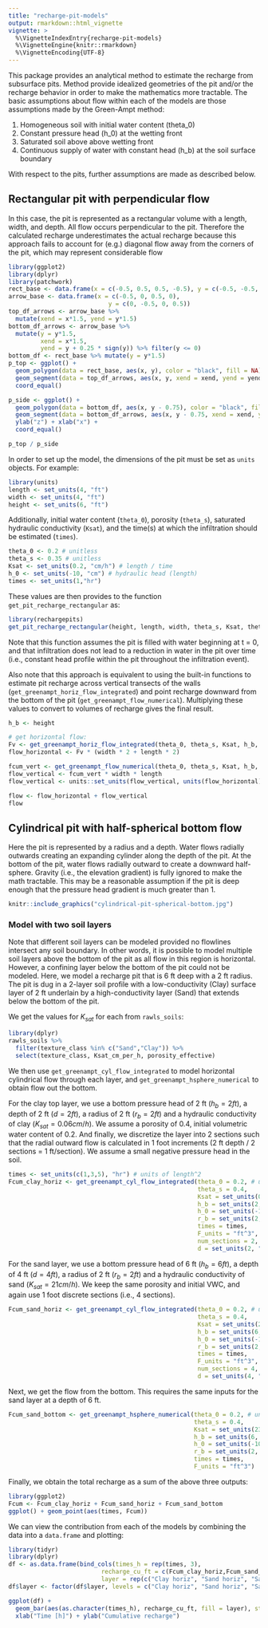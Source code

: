 ```yaml
---
title: "recharge-pit-models"
output: rmarkdown::html_vignette
vignette: >
  %\VignetteIndexEntry{recharge-pit-models}
  %\VignetteEngine{knitr::rmarkdown}
  %\VignetteEncoding{UTF-8}
---
```



This package provides an analytical method to estimate the recharge from subsurface pits. Method provide idealized geometries of the pit and/or the recharge behavior in order to make the mathematics more tractable. The basic assumptions about flow within each of the models are those assumptions made by the Green-Ampt method:

1. Homogeneous soil with initial water content (theta_0)
2. Constant pressure head (h_0) at the wetting front
3. Saturated soil above above wetting front
4. Continuous supply of water with constant head (h_b) at the soil surface boundary

With respect to the pits, further assumptions are made as described below.

## Rectangular pit with perpendicular flow

In this case, the pit is represented as a rectangular volume with a length, width, and depth. All flow occurs perpendicular to the pit. Therefore the calculated recharge underestimates the actual recharge because this approach fails to account for (e.g.) diagonal flow away from the corners of the pit, which may represent considerable flow

```r
library(ggplot2) 
library(dplyr)
library(patchwork)
rect_base <- data.frame(x = c(-0.5, 0.5, 0.5, -0.5), y = c(-0.5, -0.5, 0.5, 0.5))
arrow_base <- data.frame(x = c(-0.5, 0, 0.5, 0), 
                            y = c(0, -0.5, 0, 0.5))
top_df_arrows <- arrow_base %>%
  mutate(xend = x*1.5, yend = y*1.5)
bottom_df_arrows <- arrow_base %>% 
  mutate(y = y*1.5,
         xend = x*1.5,
         yend = y + 0.25 * sign(y)) %>% filter(y <= 0)
bottom_df <- rect_base %>% mutate(y = y*1.5)
p_top <- ggplot() + 
  geom_polygon(data = rect_base, aes(x, y), color = "black", fill = NA) +
  geom_segment(data = top_df_arrows, aes(x, y, xend = xend, yend = yend), arrow = grid::arrow(length = unit(0.5, "cm")))  +
  coord_equal()

p_side <- ggplot() +
  geom_polygon(data = bottom_df, aes(x, y - 0.75), color = "black", fill = NA) +
  geom_segment(data = bottom_df_arrows, aes(x, y - 0.75, xend = xend, yend = yend - 0.75), arrow = grid::arrow(length = unit(0.5, "cm"))) +
  ylab("z") + xlab("x") +
  coord_equal()

p_top / p_side
```

In order to set up the model, the dimensions of the pit must be set as `units` objects. For example:

```r
library(units)
length <- set_units(4, "ft")
width <- set_units(4, "ft")
height <- set_units(6, "ft")
```

Additionally, initial water content (`theta_0`), porosity (`theta_s`), saturated hydraulic conductivity (`Ksat`), and the time(s) at which the infiltration should be estimated (`times`). 

```r
theta_0 <- 0.2 # unitless
theta_s <- 0.35 # unitless
Ksat <- set_units(0.2, "cm/h") # length / time
h_0 <- set_units(-10, "cm") # hydraulic head (length)
times <- set_units(1,"hr")
```

These values are then provides to the function `get_pit_recharge_rectangular` as:

```r
library(rechargepits)
get_pit_recharge_rectangular(height, length, width, theta_s, Ksat, theta_0, h_0, times)
```

Note that this function assumes the pit is filled with water beginning at t = 0, and that infiltration does not lead to a reduction in water in the pit over time (i.e., constant head profile within the pit throughout the infiltration event). 

Also note that this approach is equivalent to using the built-in functions to estimate pit recharge across vertical transects of the walls (`get_greenampt_horiz_flow_integrated`) and point recharge downward from the bottom of the pit (`get_greenampt_flow_numerical`). Multiplying these values to convert to volumes of recharge gives the final result.

```r
h_b <- height

# get horizontal flow:
Fv <- get_greenampt_horiz_flow_integrated(theta_0, theta_s, Ksat, h_b, h_0, times = times)
flow_horizontal <- Fv * (width * 2 + length * 2)

fcum_vert <- get_greenampt_flow_numerical(theta_0, theta_s, Ksat, h_b, h_0, times)
flow_vertical <- fcum_vert * width * length
flow_vertical <- units::set_units(flow_vertical, units(flow_horizontal))

flow <- flow_horizontal + flow_vertical
flow
```

## Cylindrical pit with half-spherical bottom flow

Here the pit is represented by a radius and a depth. Water flows radially outwards creating an expanding cylinder along the depth of the pit. At the bottom of the pit, water flows radially outward to create a downward half-sphere. Gravity (i.e., the elevation gradient) is fully ignored to make the math tractable. This may be a reasonable assumption if the pit is deep enough that the pressure head gradient is much greater than 1.

<!-- We first model a simple cylindrical pit, 6 ft deep with a 2 ft radius in a homogeneous soil profile. This can be done simply as: -->

```r
knitr::include_graphics("cylindrical-pit-spherical-bottom.jpg")
```


### Model with two soil layers

Note that different soil layers can be modeled provided no flowlines intersect any soil boundary. In other words, it is possible to model multiple soil layers above the bottom of the pit as all flow in this region is horizontal. However, a confining layer below the bottom of the pit could not be modeled. Here, we model a recharge pit that is 6 ft deep with a 2 ft radius. The pit is dug in a 2-layer soil profile with a low-conductivity (Clay) surface layer of 2 ft underlain by a high-conductivity layer (Sand) that extends below the bottom of the pit.

We get the values for $K_{sat}$ for each from `rawls_soils`:

```r
library(dplyr)
rawls_soils %>% 
  filter(texture_class %in% c("Sand","Clay")) %>% 
  select(texture_class, Ksat_cm_per_h, porosity_effective)
```

We then use `get_greenampt_cyl_flow_integrated` to model horizontal cylindrical flow through each layer, and `get_greenampt_hsphere_numerical` to obtain flow out the bottom.

For the clay top layer, we use a bottom pressure head of 2 ft ($h_b = 2 ft$), a depth of 2 ft ($d = 2 ft$), a radius of 2 ft ($r_b = 2 ft$) and a hydraulic conductivity of clay ($K_{sat} = 0.06 cm/h$). We assume a porosity of 0.4, initial volumetric water content of 0.2. And finally, we discretize the layer into 2 sections such that the radial outward flow is calculated in 1 foot increments (2 ft depth / 2 sections = 1 ft/section). We assume a small negative pressure head in the soil.

```r
times <- set_units(c(1,3,5), "hr") # units of length^2
Fcum_clay_horiz <- get_greenampt_cyl_flow_integrated(theta_0 = 0.2, # unitless
                                                     theta_s = 0.4, 
                                                     Ksat = set_units(0.06, "cm/h"), 
                                                     h_b = set_units(2, "ft"), 
                                                     h_0 = set_units(-10, "cm"), 
                                                     r_b = set_units(2, "ft"), 
                                                     times = times,
                                                     F_units = "ft^3", 
                                                     num_sections = 2, 
                                                     d = set_units(2, "ft"))
```

For the sand layer, we use a bottom pressure head of 6 ft ($h_b = 6 ft$), a depth of 4 ft ($d = 4 ft$), a radius of 2 ft ($r_b = 2 ft$) and a hydraulic conductivity of sand ($K_{sat} = 21 cm/h$). We keep the same porosity and initial VWC, and again use 1 foot discrete sections (i.e., 4 sections).

```r
Fcum_sand_horiz <- get_greenampt_cyl_flow_integrated(theta_0 = 0.2, # unitless
                                                     theta_s = 0.4, 
                                                     Ksat = set_units(23, "cm/h"), 
                                                     h_b = set_units(6, "ft"), 
                                                     h_0 = set_units(-10, "cm"), 
                                                     r_b = set_units(2, "ft"), 
                                                     times = times,
                                                     F_units = "ft^3", 
                                                     num_sections = 4, 
                                                     d = set_units(4, "ft"))
```

Next, we get the flow from the bottom. This requires the same inputs for the sand layer at a depth of 6 ft.

```r
Fcum_sand_bottom <- get_greenampt_hsphere_numerical(theta_0 = 0.2, # unitless
                                                    theta_s = 0.4, 
                                                    Ksat = set_units(23, "cm/h"), 
                                                    h_b = set_units(6, "ft"), 
                                                    h_0 = set_units(-10, "cm"), 
                                                    r_b = set_units(2, "ft"), 
                                                    times = times,
                                                    F_units = "ft^3")
```

Finally, we obtain the total recharge as a sum of the above three outputs:

```r
library(ggplot2)
Fcum <- Fcum_clay_horiz + Fcum_sand_horiz + Fcum_sand_bottom
ggplot() + geom_point(aes(times, Fcum))
```

We can view the contribution from each of the models by combining the data into a `data.frame` and plotting:

```r
library(tidyr)
library(dplyr)
df <- as.data.frame(bind_cols(times_h = rep(times, 3), 
                          recharge_cu_ft = c(Fcum_clay_horiz,Fcum_sand_horiz, Fcum_sand_bottom), 
                          layer = rep(c("Clay horiz", "Sand horiz", "Sand bottom"), each = length(times))))
df$layer <- factor(df$layer, levels = c("Clay horiz", "Sand horiz", "Sand bottom"))

ggplot(df) + 
  geom_bar(aes(as.character(times_h), recharge_cu_ft, fill = layer), stat = 'identity') +
  xlab("Time [h]") + ylab("Cumulative recharge")
```


